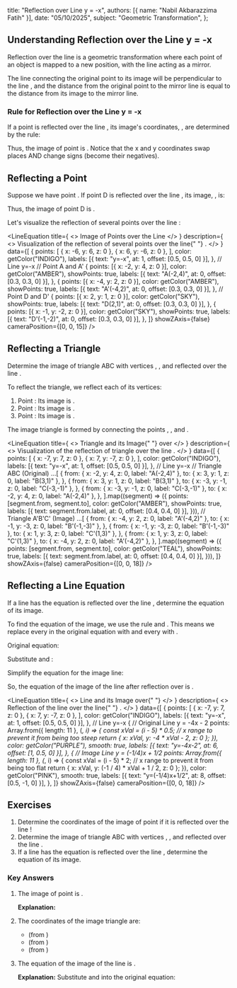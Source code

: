 
  title: "Reflection over Line y = -x",
  authors: [{ name: "Nabil Akbarazzima Fatih" }],
  date: "05/10/2025",
  subject: "Geometric Transformation",
};

## Understanding Reflection over the Line y = -x

Reflection over the line <InlineMath math="y = -x" /> is a geometric transformation where each point of an object is mapped to a new position, with the line <InlineMath math="y = -x" /> acting as a mirror.

The line connecting the original point to its image will be perpendicular to the line <InlineMath math="y = -x" />, and the distance from the original point to the mirror line is equal to the distance from its image to the mirror line.

### Rule for Reflection over the Line y = -x

If a point <InlineMath math="P(x, y)" /> is reflected over the line <InlineMath math="y = -x" />, its image's coordinates, <InlineMath math="P'(x', y')" />, are determined by the rule:

<div className="flex flex-col gap-4">
  <BlockMath math="x' = -y" />
  <BlockMath math="y' = -x" />
</div>

Thus, the image of point <InlineMath math="P(x, y)" /> is <InlineMath math="P'(-y, -x)" />. Notice that the x and y coordinates swap places AND change signs (become their negatives).

## Reflecting a Point

Suppose we have point <InlineMath math="D(2, 1)" />. If point D is reflected over the line <InlineMath math="y = -x" />, its image, <InlineMath math="D'" />, is:

<div className="flex flex-col gap-4">
  <BlockMath math="x' = -(1) = -1" />
  <BlockMath math="y' = -(2) = -2" />
</div>

Thus, the image of point D is <InlineMath math="D'(-1, -2)" />.

Let's visualize the reflection of several points over the line <InlineMath math="y = -x" />:

<LineEquation
  title={
    <>
      Image of Points over the Line <InlineMath math="y=-x" />
    </>
  }
  description={
    <>
      Visualization of the reflection of several points over the line{" "}
      <InlineMath math="y=-x" />.
    </>
  }
  data={[
    {
      points: [
        { x: -6, y: 6, z: 0 },
        { x: 6, y: -6, z: 0 },
      ],
      color: getColor("INDIGO"),
      labels: [{ text: "y=-x", at: 1, offset: [0.5, 0.5, 0] }],
    }, // Line y=-x
    // Point A and A'
    {
      points: [{ x: -2, y: 4, z: 0 }],
      color: getColor("AMBER"),
      showPoints: true,
      labels: [{ text: "A(-2,4)", at: 0, offset: [0.3, 0.3, 0] }],
    },
    {
      points: [{ x: -4, y: 2, z: 0 }],
      color: getColor("AMBER"),
      showPoints: true,
      labels: [{ text: "A'(-4,2)", at: 0, offset: [0.3, 0.3, 0] }],
    },
    // Point D and D'
    {
      points: [{ x: 2, y: 1, z: 0 }],
      color: getColor("SKY"),
      showPoints: true,
      labels: [{ text: "D(2,1)", at: 0, offset: [0.3, 0.3, 0] }],
    },
    {
      points: [{ x: -1, y: -2, z: 0 }],
      color: getColor("SKY"),
      showPoints: true,
      labels: [{ text: "D'(-1,-2)", at: 0, offset: [0.3, 0.3, 0] }],
    },
  ]}
  showZAxis={false}
  cameraPosition={[0, 0, 15]}
/>

## Reflecting a Triangle

Determine the image of triangle ABC with vertices <InlineMath math="A(-2,4)" />, <InlineMath math="B(3,1)" />, and <InlineMath math="C(-3,-1)" /> reflected over the line <InlineMath math="y=-x" />.

To reflect the triangle, we reflect each of its vertices:

1.  Point <InlineMath math="A(-2, 4)" />: Its image is <InlineMath math="A'(-4, 2)" />.
2.  Point <InlineMath math="B(3, 1)" />: Its image is <InlineMath math="B'(-1, -3)" />.
3.  Point <InlineMath math="C(-3, -1)" />: Its image is <InlineMath math="C'(1, 3)" />.

The image triangle <InlineMath math="A'B'C'" /> is formed by connecting the points <InlineMath math="A'(-4, 2)" />, <InlineMath math="B'(-1, -3)" />, and <InlineMath math="C'(1, 3)" />.

<LineEquation
  title={
    <>
      Triangle <InlineMath math="ABC" /> and its Image{" "}
      <InlineMath math="A'B'C'" /> over <InlineMath math="y=-x" />
    </>
  }
  description={
    <>
      Visualization of the reflection of triangle <InlineMath math="ABC" /> over
      the line <InlineMath math="y=-x" />.
    </>
  }
  data={[
    {
      points: [
        { x: -7, y: 7, z: 0 },
        { x: 7, y: -7, z: 0 },
      ],
      color: getColor("INDIGO"),
      labels: [{ text: "y=-x", at: 1, offset: [0.5, 0.5, 0] }],
    }, // Line y=-x
    // Triangle ABC (Original)
    ...[
      {
        from: { x: -2, y: 4, z: 0, label: "A(-2,4)" },
        to: { x: 3, y: 1, z: 0, label: "B(3,1)" },
      },
      {
        from: { x: 3, y: 1, z: 0, label: "B(3,1)" },
        to: { x: -3, y: -1, z: 0, label: "C(-3,-1)" },
      },
      {
        from: { x: -3, y: -1, z: 0, label: "C(-3,-1)" },
        to: { x: -2, y: 4, z: 0, label: "A(-2,4)" },
      },
    ].map((segment) => ({
      points: [segment.from, segment.to],
      color: getColor("AMBER"),
      showPoints: true,
      labels: [{ text: segment.from.label, at: 0, offset: [0.4, 0.4, 0] }],
    })),
    // Triangle A'B'C' (Image)
    ...[
      {
        from: { x: -4, y: 2, z: 0, label: "A'(-4,2)" },
        to: { x: -1, y: -3, z: 0, label: "B'(-1,-3)" },
      },
      {
        from: { x: -1, y: -3, z: 0, label: "B'(-1,-3)" },
        to: { x: 1, y: 3, z: 0, label: "C'(1,3)" },
      },
      {
        from: { x: 1, y: 3, z: 0, label: "C'(1,3)" },
        to: { x: -4, y: 2, z: 0, label: "A'(-4,2)" },
      },
    ].map((segment) => ({
      points: [segment.from, segment.to],
      color: getColor("TEAL"),
      showPoints: true,
      labels: [{ text: segment.from.label, at: 0, offset: [0.4, 0.4, 0] }],
    })),
  ]}
  showZAxis={false}
  cameraPosition={[0, 0, 18]}
/>

## Reflecting a Line Equation

If a line has the equation <InlineMath math="y = -4x - 2" /> is reflected over the line <InlineMath math="y=-x" />, determine the equation of its image.

To find the equation of the image, we use the rule <InlineMath math="x' = -y" /> and <InlineMath math="y' = -x" />. This means we replace every <InlineMath math="x" /> in the original equation with <InlineMath math="-y" /> and every <InlineMath math="y" /> with <InlineMath math="-x" />.

Original equation:

<BlockMath math="y = -4x - 2" />

Substitute <InlineMath math="x \rightarrow -y" /> and <InlineMath math="y \rightarrow -x" />:

<BlockMath math="(-x) = -4(-y) - 2" />

Simplify the equation for the image line:

<div className="flex flex-col gap-4">
  <BlockMath math="-x = 4y - 2" />
  <BlockMath math="-x + 2 = 4y" />
  <BlockMath math="y = -\frac{1}{4}x + \frac{2}{4}" />
  <BlockMath math="y = -\frac{1}{4}x + \frac{1}{2}" />
</div>

So, the equation of the image of the line <InlineMath math="y = -4x - 2" /> after reflection over <InlineMath math="y=-x" /> is <InlineMath math="y = -\frac{1}{4}x + \frac{1}{2}" />.

<LineEquation
  title={
    <>
      Line <InlineMath math="y=-4x-2" /> and its Image over{" "}
      <InlineMath math="y=-x" />
    </>
  }
  description={
    <>
      Reflection of the line <InlineMath math="y=-4x-2" /> over the line{" "}
      <InlineMath math="y=-x" />.
    </>
  }
  data={[
    {
      points: [
        { x: -7, y: 7, z: 0 },
        { x: 7, y: -7, z: 0 },
      ],
      color: getColor("INDIGO"),
      labels: [{ text: "y=-x", at: 1, offset: [0.5, 0.5, 0] }],
    }, // Line y=-x
    {
      // Original Line y = -4x - 2
      points: Array.from({ length: 11 }, (_, i) => {
        const xVal = (i - 5) * 0.5; // x range to prevent it from being too steep
        return { x: xVal, y: -4 * xVal - 2, z: 0 };
      }),
      color: getColor("PURPLE"),
      smooth: true,
      labels: [{ text: "y=-4x-2", at: 6, offset: [1, 0.5, 0] }],
    },
    {
      // Image Line y = (-1/4)x + 1/2
      points: Array.from({ length: 11 }, (_, i) => {
        const xVal = (i - 5) * 2; // x range to prevent it from being too flat
        return { x: xVal, y: (-1 / 4) * xVal + 1 / 2, z: 0 };
      }),
      color: getColor("PINK"),
      smooth: true,
      labels: [{ text: "y=(-1/4)x+1/2", at: 8, offset: [0.5, -1, 0] }],
    },
  ]}
  showZAxis={false}
  cameraPosition={[0, 0, 18]}
/>

## Exercises

1.  Determine the coordinates of the image of point <InlineMath math="S(5, -9)" /> if it is reflected over the line <InlineMath math="y = -x" />!
2.  Determine the image of triangle ABC with vertices <InlineMath math="A(1, -2)" />, <InlineMath math="B(2, 3)" />, and <InlineMath math="C(-2, 0)" /> reflected over the line <InlineMath math="y = -x" />.
3.  If a line has the equation <InlineMath math="4x + 3y - 2 = 0" /> is reflected over the line <InlineMath math="y = -x" />, determine the equation of its image.

### Key Answers

1.  The image of point <InlineMath math="S(5, -9)" /> is <InlineMath math="S'(9, -5)" />.

    **Explanation:**

    <div className="flex flex-col gap-4">
      <BlockMath math="x' = -(-9) = 9" />
      <BlockMath math="y' = -(5) = -5" />
    </div>

2.  The coordinates of the image triangle <InlineMath math="A'B'C'" /> are:

    - <InlineMath math="A'(2, -1)" /> (from <InlineMath math="A(1, -2)" />)
    - <InlineMath math="B'(-3, -2)" /> (from <InlineMath math="B(2, 3)" />)
    - <InlineMath math="C'(0, 2)" /> (from <InlineMath math="C(-2, 0)" />)

3.  The equation of the image of the line <InlineMath math="4x + 3y - 2 = 0" /> is <InlineMath math="4(-y) + 3(-x) - 2 = 0" />.

    **Explanation:** Substitute <InlineMath math="x \rightarrow -y" /> and <InlineMath math="y \rightarrow -x" /> into the original equation:

    <div className="flex flex-col gap-4">
      <BlockMath math="4(-y) + 3(-x) - 2 = 0" />
      <BlockMath math="-4y - 3x - 2 = 0" />
      <BlockMath math="3x + 4y + 2 = 0" />
    </div>
